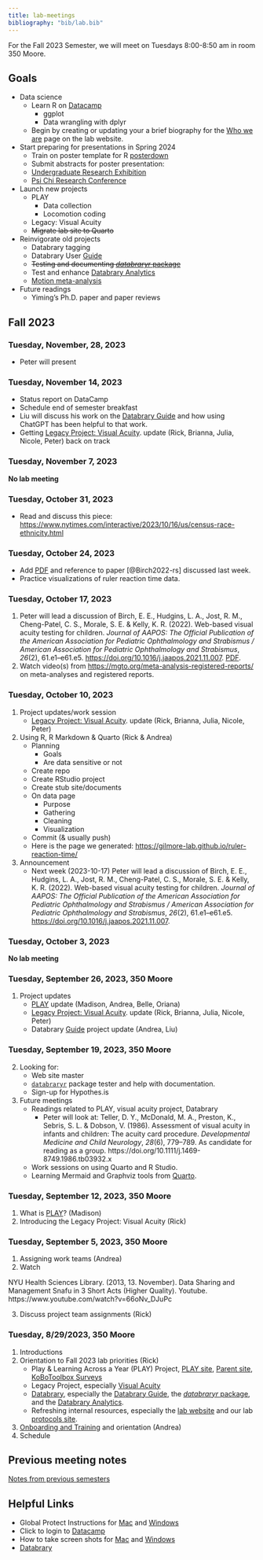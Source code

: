 ```yaml
---
title: lab-meetings
bibliography: "bib/lab.bib"
---
```


For the Fall 2023 Semester, we will meet on Tuesdays 8:00-8:50 am in room 350 Moore.

## Goals

- Data science
    - Learn R on [Datacamp](https://www.datacamp.com/)
      - ggplot
      - Data wrangling with dplyr
    - Begin by creating or updating your a brief biography for the [Who we are](https://gilmore-lab.github.io/who-we-are.html) page on the lab website.
- Start preparing for presentations in Spring 2024
    - Train on poster template for R [posterdown](https://github.com/brentthorne/posterdown)
    - Submit abstracts for poster presentation:
  - [Undergraduate Research Exhibition](https://urfm.psu.edu/programs/undergraduate-exhibition#paragraphs-id-114)
  - [Psi Chi Research Conference](https://sites.psu.edu/psichi/research-conference-2/)
- Launch new projects
    - PLAY
        - Data collection
        - Locomotion coding
    - Legacy: Visual Acuity
    - ~~Migrate lab site to Quarto~~
- Reinvigorate old projects
    - Databrary tagging
    - Databrary User [Guide](https://databrary.github.io/guide)
    - ~~Testing and documenting [*databraryr* package](https://databrary.github.io/databraryr)~~
    - Test and enhance [Databrary Analytics](https://databrary.github.io/analytics)
    - [Motion meta-analysis](https://github.com/gilmore-lab/motion-metaanalysis)
- Future readings
  - Yiming's Ph.D. paper and paper reviews

## Fall 2023

### Tuesday, November, 28, 2023

- Peter will present

### Tuesday, November 14, 2023

- Status report on DataCamp
- Schedule end of semester breakfast
- Liu will discuss his work on the [Databrary Guide](https://databrary.github.io/guide) and how using ChatGPT has been helpful to that work.
- Getting [Legacy Project: Visual Acuity](https://gilmore-lab.github.io/visual-acuity/). update (Rick, Brianna, Julia, Nicole, Peter) back on track

### Tuesday, November 7, 2023

**No lab meeting**

### Tuesday, October 31, 2023

- Read and discuss this piece: <https://www.nytimes.com/interactive/2023/10/16/us/census-race-ethnicity.html>

### Tuesday, October 24, 2023

- Add [PDF](pdfs/huang-p-2023-10-17.pdf) and reference to paper [@Birch2022-rs] discussed last week.
- Practice visualizations of ruler reaction time data.

### Tuesday, October 17, 2023

1. Peter will lead a discussion of Birch, E. E., Hudgins, L. A., Jost, R. M., Cheng-Patel, C. S., Morale, S. E. & Kelly, K. R. (2022). Web-based visual acuity testing for children. *Journal of AAPOS: The Official Publication of the American Association for Pediatric Ophthalmology and Strabismus / American Association for Pediatric Ophthalmology and Strabismus*, *26*(2), 61.e1–e61.e5. <https://doi.org/10.1016/j.jaapos.2021.11.007>. [PDF](pdfs/huang-p-2023-10-17.pdf).
2. Watch video(s) from <https://mgto.org/meta-analysis-registered-reports/> on meta-analyses and registered reports.

### Tuesday, October 10, 2023

1. Project updates/work session
     - [Legacy Project: Visual Acuity](https://gilmore-lab.github.io/visual-acuity/). update (Rick, Brianna, Julia, Nicole, Peter)
2. Using R, R Markdown & Quarto (Rick & Andrea)
    - Planning
      - Goals
      - Are data sensitive or not
    - Create repo
    - Create RStudio project
    - Create stub site/documents
    - On data page
      - Purpose
      - Gathering
      - Cleaning
      - Visualization
    - Commit (& usually push)
    - Here is the page we generated: <https://gilmore-lab.github.io/ruler-reaction-time/>
3. Announcement
    - Next week (2023-10-17) Peter will lead a discussion of Birch, E. E., Hudgins, L. A., Jost, R. M., Cheng-Patel, C. S., Morale, S. E. & Kelly, K. R. (2022). Web-based visual acuity testing for children. *Journal of AAPOS: The Official Publication of the American Association for Pediatric Ophthalmology and Strabismus / American Association for Pediatric Ophthalmology and Strabismus*, *26*(2), 61.e1–e61.e5. <https://doi.org/10.1016/j.jaapos.2021.11.007>.

### Tuesday, October 3, 2023

**No lab meeting**

### Tuesday, September 26, 2023, 350 Moore

1. Project updates
    - [PLAY](https://play-project.org/) update (Madison, Andrea, Belle, Oriana)
    - [Legacy Project: Visual Acuity](https://gilmore-lab.github.io/visual-acuity/). update (Rick, Brianna, Julia, Nicole, Peter)
    - Databrary [Guide](https://databrary.github.io/guide/) project update (Andrea, Liu)
    
### Tuesday, September 19, 2023, 350 Moore
2. Looking for:
    - Web site master
    - [`databraryr`](https://databrary.github.io/databraryr) package tester and help with documentation.
    - Sign-up for Hypothes.is
3. Future meetings
    - Readings related to PLAY, visual acuity project, Databrary
        - Peter will look at: Teller, D. Y., McDonald, M. A., Preston, K., Sebris, S. L. & Dobson, V. (1986). Assessment of visual acuity in infants and children: The acuity card procedure. *Developmental Medicine and Child Neurology*, *28*(6), 779–789. As candidate for reading as a group. https://doi.org/10.1111/j.1469-8749.1986.tb03932.x
    - Work sessions on using Quarto and R Studio.
    - Learning Mermaid and Graphviz tools from [Quarto](https://quarto.org/docs/authoring/diagrams.html).

### Tuesday, September 12, 2023, 350 Moore

1. What is [PLAY](https://play-project.org/)? (Madison)
2. Introducing the Legacy Project: Visual Acuity (Rick)

### Tuesday, September 5, 2023, 350 Moore

1. Assigning work teams (Andrea)
2. Watch 

NYU Health Sciences Library. (2013, 13. November). Data Sharing and Management Snafu in 3 Short Acts (Higher Quality). Youtube. https://www.youtube.com/watch?v=66oNv_DJuPc

3. Discuss project team assignments (Rick)

### Tuesday, 8/29/2023, 350 Moore

1. Introductions
2. Orientation to Fall 2023 lab priorities (Rick)
    - Play & Learning Across a Year (PLAY) Project, [PLAY site](https://play-project.org), [Parent site](https://anhourinthelife.org), [KoBoToolbox Surveys](https://PLAY-behaviorome.github.io/KoBoToolbox/)
    - Legacy Project, especially [Visual Acuity](https://gilmore-lab.github.io/visual-acuity/)
    - [Databrary](https://databrary.org), especially the [Databrary Guide](https://databrary.github.io/guide), the [*databraryr* package](https://databrary.github.io/databraryr), and the [Databrary Analytics](https://databrary.github.io/analytics).
    - Refreshing internal resources, especially the [lab website](https://gilmore-lab.github.io) and our lab [protocols site](https://gilmore-lab.github.io/protocols).
3. [Onboarding and Training](https://gilmore-lab.github.io/protocols) and orientation (Andrea)
4. Schedule

## Previous meeting notes

[Notes from previous semesters](lab-meetings-previous.html)

## Helpful Links

- Global Protect Instructions for [Mac](https://ithelp.ssri.psu.edu/penn-state-vpn-mac) and [Windows](https://ithelp.ssri.psu.edu/penn-state-vpn)
<!-- - Click to login to our [R Studio Server space](https://rstudio.tlt.psu.edu/s/e40b8122db8f5ab27456f/) -->
- Click to login to [Datacamp](https://www.datacamp.com/)
- How to take screen shots for [Mac](https://support.apple.com/en-us/HT201361) and [Windows](https://www.howtogeek.com/226280/how-to-take-screenshots-in-windows-10/)
- [Databrary](https://www.databrary.org)

